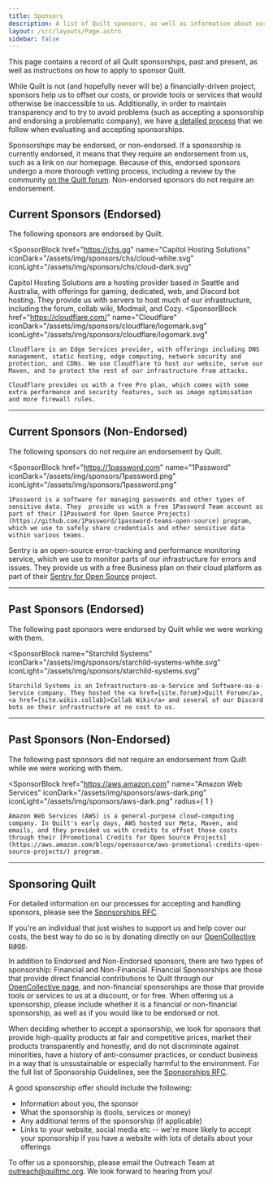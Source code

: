 ```yaml
---
title: Sponsors
description: A list of Quilt sponsors, as well as information about our sponsorship process in general
layout: /src/layouts/Page.astro
sidebar: false
---
```



This page contains a record of all Quilt sponsorships, past and present, as well as instructions on how to apply to sponsor Quilt. 

While Quilt is not (and hopefully never will be) a financially-driven project, sponsors help us to offset our costs, or provide tools or services that would otherwise be inaccessible to us. Additionally, in order to maintain transparency and to try to avoid problems (such as accepting a sponsorship and endorsing a problematic company), we have [a detailed process](https://github.com/QuiltMC/rfcs/blob/master/rfc/0061-sponsorships.md) that we follow when evaluating and accepting sponsorships.

Sponsorships may be endorsed, or non-endorsed. If a sponsorship is currently endorsed, it means that they require an endorsement from us, such as a link on our homepage. Because of this, endorsed sponsors undergo a more thorough vetting process, including a review by the community [on the Quilt forum](https://forum.quiltmc.org/c/quilt/sponsorship/23). Non-endorsed sponsors do not require an endorsement.

## Current Sponsors (Endorsed)

The following sponsors are endorsed by Quilt.

<SponsorBlock
	href="https://chs.gg"
	name="Capitol Hosting Solutions"
	iconDark="/assets/img/sponsors/chs/cloud-white.svg"
	iconLight="/assets/img/sponsors/chs/cloud-dark.svg"
>
Capitol Hosting Solutions are a hosting provider based in Seattle and Australia, with offerings for gaming, dedicated, web, and Discord bot hosting. They provide us with servers to host much of our infrastructure, including the forum, collab wiki, Modmail, and Cozy.
</SponsorBlock>
<SponsorBlock
	href="https://cloudflare.com/"
	name="Cloudflare"
	iconDark="/assets/img/sponsors/cloudflare/logomark.svg"
	iconLight="/assets/img/sponsors/cloudflare/logomark.svg"
>
	Cloudflare is an Edge Services provider, with offerings including DNS management, static hosting, edge computing, network security and protection, and CDNs. We use Cloudflare to host our website, serve our Maven, and to protect the rest of our infrastructure from attacks. 

	Cloudflare provides us with a free Pro plan, which comes with some extra performance and security features, such as image optimisation and more firewall rules.
</SponsorBlock>

---

## Current Sponsors (Non-Endorsed)

The following sponsors do not require an endorsement by Quilt.

<SponsorBlock
	href="https://1password.com"
	name="1Password"
	iconDark="/assets/img/sponsors/1password.png"
	iconLight="/assets/img/sponsors/1password.png"
>
	1Password is a software for managing passwords and other types of sensitive data. They  provide us with a free 1Password Team account as part of their [1Password for Open Source Projects](https://github.com/1Password/1password-teams-open-source) program, which we use to safely share credentials and other sensitive data within various teams.
</SponsorBlock>

<SponsorBlock
	href="https://sentry.io"
	name="Sentry"
	iconDark="/assets/img/sponsors/sentry/sentry-dark.svg"
	iconLight="/assets/img/sponsors/sentry/sentry-light.svg"
	>
	Sentry is an open-source error-tracking and performance monitoring service, which we use to monitor parts of our infrastructure for errors and issues. They provide us with a free Business plan on their cloud platform as part of their [Sentry for Open Source](https://sentry.io/for/open-source/) project.
</SponsorBlock>

---

## Past Sponsors (Endorsed)

The following past sponsors were endorsed by Quilt while we were working with them.

<SponsorBlock
	name="Starchild Systems"
	iconDark="/assets/img/sponsors/starchild-systems-white.svg"
	iconLight="/assets/img/sponsors/starchild-systems.svg"
>
	Starchild Systems is an Infrastructure-as-a-Service and Software-as-a-Service company. They hosted the <a href={site.forum}>Quilt Forum</a>, <a href={site.wikis.collab}>Collab Wiki</a> and several of our Discord bots on their infrastructure at no cost to us.
</SponsorBlock>

---

## Past Sponsors (Non-Endorsed)

The following past sponsors did not require an endorsement from Quilt while we were working with them.

<SponsorBlock
	href="https://aws.amazon.com"
	name="Amazon Web Services"
	iconDark="/assets/img/sponsors/aws-dark.png"
	iconLight="/assets/img/sponsors/aws-dark.png"
	radius={ 1 }
>
	Amazon Web Services (AWS) is a general-purpose cloud-computing company. In Quilt's early days, AWS hosted our Meta, Maven, and emails, and they provided us with credits to offset those costs through their [Promotional Credits for Open Source Projects](https://aws.amazon.com/blogs/opensource/aws-promotional-credits-open-source-projects/) program.

</SponsorBlock>

---

## Sponsoring Quilt

For detailed information on our processes for accepting and handling sponsors, please see the [Sponsorships RFC](https://github.com/QuiltMC/rfcs/blob/master/rfc/0061-sponsorships.md).

If you're an individual that just wishes to support us and help cover our costs, the best way to do so is by donating directly on our [OpenCollective page](https://opencollective.com/quiltmc).

In addition to Endorsed and Non-Endorsed sponsors, there are two types of sponsorship: Financial and Non-Financial. Financial Sponsorships are those that provide direct financial contributions to Quilt through our [OpenCollective page](https://opencollective.com/quiltmc), and non-financial sponsorships are those that provide tools or services to us at a discount, or for free. When offering us a sponsorship, please include whether it is a financial or non-financial sponsorship, as well as if you would like to be endorsed or not.

When deciding whether to accept a sponsorship, we look for sponsors that provide high-quality products at fair and competitive prices, market their products transparently and honestly, and do not discriminate against minorities, have a history of anti-consumer practices, or conduct business in a way that is unsustainable or especially harmful to the environment. For the full list of Sponsorship Guidelines, see the [Sponsorships RFC](https://github.com/QuiltMC/rfcs/blob/master/rfc/0061-sponsorships.md).

A good sponsorship offer should include the following:

* Information about you, the sponsor
* What the sponsorship is (tools, services or money)
* Any additional terms of the sponsorship (if applicable)
* Links to your website, social media etc -- we're more likely to accept your sponsorship if you have a website with lots of details about your offerings

To offer us a sponsorship, please email the Outreach Team at <a href="maito:outreach@quiltmc.org">outreach@quiltmc.org</a>. We look forward to hearing from you!
